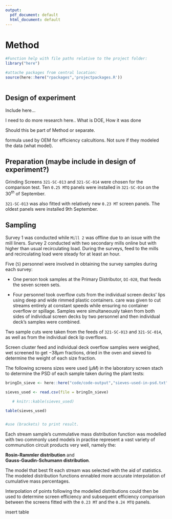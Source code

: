 ```yaml
---
output:
  pdf_document: default
  html_document: default
---
```

# Method


```r
#Function help with file paths relative to the project folder:
library("here")
```


```r
#attache packages from central location:
source(here::here("rpackages",'projectpackages.R'))

```


```r

```



## Design of experiment
Include here...

I need to do more research here..
What is DOE,
How it was done

Should this be part of Method or separate.

formula used by OEM for efficiency calcultions. Not sure if they modeled the data (what model).





## Preparation (maybe include in design of experiment?)

Grinding Screens `321-SC-013` and `321-SC-014` were chosen for the comparison test. Ten `0.25 MTQ` panels were installed in `321-SC-014` on the $30^{th}$ of September.  

`321-SC-013` was also fitted with relatively new `0.23 MT` screen panels. The oldest panels were installed 9th September. 



## Sampling
Survey 1 was conducted while `Mill 2` was offline due to an issue with the mill liners. Survey 2 conducted with two secondary mills online but with higher than usual recirculating load. 
During the surveys, feed to the mills and recirculating load were steady for at least an hour.

Five (`5`) personnel were involved in obtaining the survey samples during each survey:


* One person took samples at the Primary Distributor, `DI-028`, that feeds the seven screen sets. 

* Four personnel took overflow cuts from the individual screen decks' lips using deep and wide rimmed plastic containers. care was given to cut streams entirely at constant speeds while ensuring no container overflow or spillage. Samples were simultaneously taken from both sides of individual screen decks by two personnel and then individual deck's samples were combined. 

Two sample cuts were taken from the feeds of `321-SC-013` and `321-SC-014`, as well as from the individual deck lip overflows. 


Screen cluster feed and individual deck overflow samples were weighed, wet screened to get $-38 µm$ fractions, dried in the oven and sieved to determine the weight of each size fraction. 


The following screens sizes were used ($\mu M$) in the laboratory screen stach to determine the PSD of each sample taken during the plant tests:

```r
bringIn_sieve <- here::here("code/code-output","sieves-used-in-psd.txt")

sieves_used <- read.csv(file = bringIn_sieve)

   # knitr::kable(sieves_used)

table(sieves_used)


#use (brackets) to print result.

```








Each stream sample's cummulative mass distribution function was modelled with two commonly used models in practise represent a vast variety of communution circuit products very well, namely the:

**Rosin-Rammler distribution** and  
**Gauss-Gaudin-Schumann distribution**.

The model that best fit each stream was  selected with the aid of statistics. The modeled distribution functions ennabled more accurate interpolation of cumulative mass percentages.

Interpolation of points following the modelled distributions could then be used to determine screen efficiency and subsequent efficiency comparison between the screens fitted with the `0.23 MT` and the `0.24 MTQ` panels.

insert table


